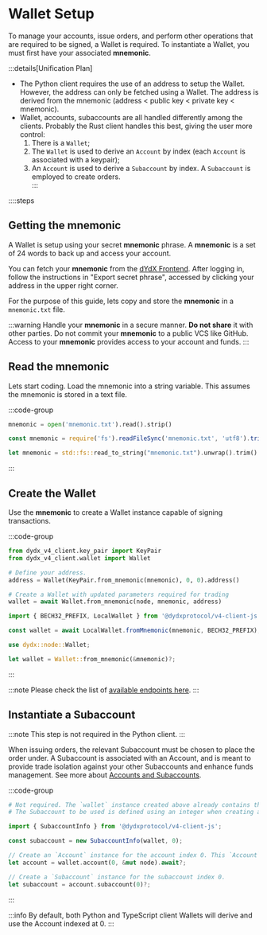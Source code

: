 # Wallet Setup

To manage your accounts, issue orders, and perform other operations that are required to be signed, a Wallet is required. To instantiate a Wallet, you must first have your associated __mnemonic__.

:::details[Unification Plan]
- The Python client requires the use of an address to setup the Wallet. However, the address can only be fetched using a Wallet. The address is derived from the mnemonic (address < public key < private key < mnemonic).
- Wallet, accounts, subaccounts are all handled differently among the clients. Probably the Rust client handles this best, giving the user more control:
    1. There is a `Wallet`;
    2. The `Wallet` is used to derive an `Account` by index (each `Account` is associated with a keypair);
    3. An `Account` is used to derive a `Subaccount` by index. A `Subaccount` is employed to create orders.  
:::

::::steps

## Getting the mnemonic

A Wallet is setup using your secret __mnemonic__ phrase. A __mnemonic__ is a set of 24 words to back up and access your account.

You can fetch your __mnemonic__ from the [dYdX Frontend](https://dydx.trade). After logging in, follow the instructions in "Export secret phrase", accessed by clicking your address in the upper right corner.

For the purpose of this guide, lets copy and store the __mnemonic__ in a `mnemonic.txt` file. 

:::warning
Handle your __mnemonic__ in a secure manner. __Do not share__ it with other parties. Do not commit your __mnemonic__ to a public VCS like GitHub. Access to your __mnemonic__ provides access to your account and funds. 
:::

## Read the mnemonic

Lets start coding. Load the mnemonic into a string variable. This assumes the mnemonic is stored in a text file.

:::code-group

```python [Python]
mnemonic = open('mnemonic.txt').read().strip()
```

```typescript [TypeScript]
const mnemonic = require('fs').readFileSync('mnemonic.txt', 'utf8').trim();
```

```rust [Rust]
let mnemonic = std::fs::read_to_string("mnemonic.txt").unwrap().trim().to_string();
```

:::

## Create the Wallet

Use the __mnemonic__ to create a Wallet instance capable of signing transactions.

:::code-group

```python [Python]
from dydx_v4_client.key_pair import KeyPair
from dydx_v4_client.wallet import Wallet

# Define your address.
address = Wallet(KeyPair.from_mnemonic(mnemonic), 0, 0).address()

# Create a Wallet with updated parameters required for trading
wallet = await Wallet.from_mnemonic(node, mnemonic, address)
```

```typescript [TypeScript]
import { BECH32_PREFIX, LocalWallet } from '@dydxprotocol/v4-client-js';

const wallet = await LocalWallet.fromMnemonic(mnemonic, BECH32_PREFIX);
```

```rust [Rust]
use dydx::node::Wallet;

let wallet = Wallet::from_mnemonic(&mnemonic)?;
```

:::

:::note
Please check the list of [available endpoints here](/interaction/endpoints#endpoints).
:::

## Instantiate a Subaccount

:::note
This step is not required in the Python client.
:::

When issuing orders, the relevant Subaccount must be chosen to place the order under. A Subaccount is associated with an Account, and is meant to provide trade isolation against your other Subaccounts and enhance funds management.
See more about [Accounts and Subaccounts](/concepts/trading/accounts).

:::code-group

```python [Python]
# Not required. The `wallet` instance created above already contains the necessary information.
# The Subaccount to be used is defined using an integer when creating an order.
```

```typescript [TypeScript]
import { SubaccountInfo } from '@dydxprotocol/v4-client-js';

const subaccount = new SubaccountInfo(wallet, 0);
```

```rust [Rust]
// Create an `Account` instance for the account index 0. This `Account` has updated parameters required for trading.
let account = wallet.account(0, &mut node).await?;

// Create a `Subaccount` instance for the subaccount index 0.
let subaccount = account.subaccount(0)?;
```

:::

:::info
By default, both Python and TypeScript client Wallets will derive and use the Account indexed at 0.
:::

